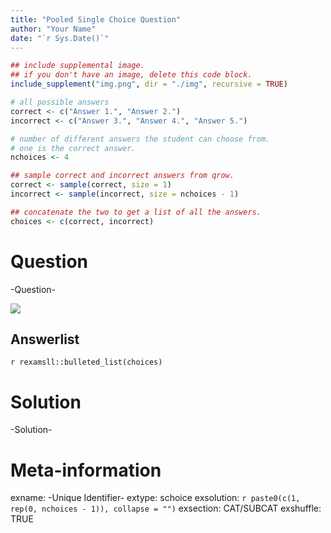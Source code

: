 ```yaml
---
title: "Pooled Single Choice Question"
author: "Your Name"
date: "`r Sys.Date()`"
---
```


```r
## include supplemental image.
## if you don't have an image, delete this code block.
include_supplement("img.png", dir = "./img", recursive = TRUE)
```


```r
# all possible answers
correct <- c("Answer 1.", "Answer 2.")
incorrect <- c("Answer 3.", "Answer 4.", "Answer 5.")

# number of different answers the student can choose from.
# one is the correct answer.
nchoices <- 4

## sample correct and incorrect answers from qrow.
correct <- sample(correct, size = 1)
incorrect <- sample(incorrect, size = nchoices - 1)

## concatenate the two to get a list of all the answers.
choices <- c(correct, incorrect)
```


Question
========

-Question-

![](img.png)

Answerlist
----------

`r rexamsll::bulleted_list(choices)`


Solution
========

-Solution-


Meta-information
================
exname: -Unique Identifier-
extype: schoice
exsolution: `r paste0(c(1, rep(0, nchoices - 1)), collapse = "")`
exsection: CAT/SUBCAT
exshuffle: TRUE

